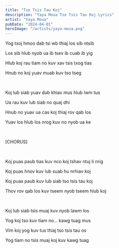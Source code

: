 ```yaml
---
title: "Tso Tsis Tau Koj"
description: "Yaya Moua Tso Tsis Tau Koj Lyrics"
artist: "Yaya Moua"
pubDate: "2024-04-01"
heroImage: "/artists/yaya-moua.png"
---
```


Yog txoj hmoo dab tsi wb thiaj los sib ntsib

Los sib hlub nyob ua ib tsev ib cuab ib yig

Hlub koj rau tiam no kuv xav tsis txog tias

Hnub no koj yuav muab kuv tso tseg

<br />

Koj lub siab yuav dub khiav mus hlub lwm tus

Ua rau kuv lub siab no quaj dhi

Hnub no yuav ua cas koj thiaj rov qab los

Yuav los hlub los nrog kuv no nyob ua ke

<br />

[CHORUS]

<br />

Koj puas paub tias kuv nco koj tshav ntuj li nrig

Koj puas hnov kuv lub suab hu nrhiav koj

Koj puas paub kuv lub siab tso tsis tau koj

Thov rov qab los kuv tseem nyob tseem hlub koj

<br />

Koj lub siab tsis muaj kuv nyob lawm los

Yog koj tso kuv tiam no… kawg tuag mus

Vim koj yog kuv tus thiaj tso tsis tau os

Yog tiam no tsis muaj koj kuv kawg tuag
